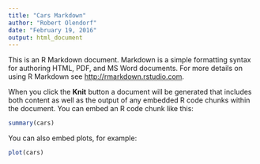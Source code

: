 ```yaml
---
title: "Cars Markdown"
author: "Robert Olendorf"
date: "February 19, 2016"
output: html_document
---
```


This is an R Markdown document. Markdown is a simple formatting syntax for authoring HTML, PDF, and MS Word documents. For more details on using R Markdown see <http://rmarkdown.rstudio.com>.

When you click the **Knit** button a document will be generated that includes both content as well as the output of any embedded R code chunks within the document. You can embed an R code chunk like this:

```r
summary(cars)
```

You can also embed plots, for example:

```r
plot(cars)
```

